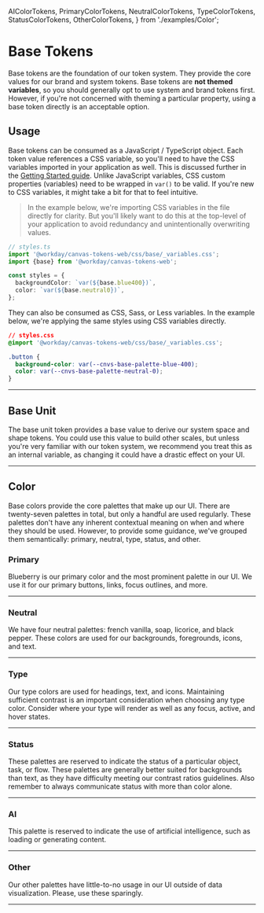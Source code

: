 
  AIColorTokens,
  PrimaryColorTokens,
  NeutralColorTokens,
  TypeColorTokens,
  StatusColorTokens,
  OtherColorTokens,
} from './examples/Color';

<Meta title="Docs/Base Tokens" />

<Unstyled>

# Base Tokens

Base tokens are the foundation of our token system. They provide the core values for our brand and
system tokens. Base tokens are **not themed variables**, so you should generally opt to use system
and brand tokens first. However, if you're not concerned with theming a particular property, using a
base token directly is an acceptable option.

## Usage

Base tokens can be consumed as a JavaScript / TypeScript object. Each token value references a CSS
variable, so you'll need to have the CSS variables imported in your application as well. This is
discussed further in the [Getting Started guide](/docs/docs-getting-started--docs). Unlike
JavaScript variables, CSS custom properties (variables) need to be wrapped in `var()` to be valid.
If you're new to CSS variables, it might take a bit for that to feel intuitive.

> In the example below, we're importing CSS variables in the file directly for clarity. But you'll
> likely want to do this at the top-level of your application to avoid redundancy and
> unintentionally overwriting values.

```ts
// styles.ts
import '@workday/canvas-tokens-web/css/base/_variables.css';
import {base} from '@workday/canvas-tokens-web';

const styles = {
  backgroundColor: `var(${base.blue400})`,
  color: `var(${base.neutral0})`,
};
```

They can also be consumed as CSS, Sass, or Less variables. In the example below, we're applying the
same styles using CSS variables directly.

```css
// styles.css
@import '@workday/canvas-tokens-web/css/base/_variables.css';

.button {
  background-color: var(--cnvs-base-palette-blue-400);
  color: var(--cnvs-base-palette-neutral-0);
}
```

---

## Base Unit

The base unit token provides a base value to derive our system space and shape tokens. You could use
this value to build other scales, but unless you're very familiar with our token system, we
recommend you treat this as an internal variable, as changing it could have a drastic effect on your
UI.

<BaseUnit />

---

## Color

Base colors provide the core palettes that make up our UI. There are twenty-seven palettes in total,
but only a handful are used regularly. These palettes don't have any inherent contextual meaning on
when and where they should be used. However, to provide some guidance, we've grouped them
semantically: primary, neutral, type, status, and other.

### Primary

Blueberry is our primary color and the most prominent palette in our UI. We use it for our primary
buttons, links, focus outlines, and more.

<PrimaryColorTokens />

---

### Neutral

We have four neutral palettes: french vanilla, soap, licorice, and black pepper. These colors are
used for our backgrounds, foregrounds, icons, and text.

<NeutralColorTokens />

---

### Type

Our type colors are used for headings, text, and icons. Maintaining sufficient contrast is an
important consideration when choosing any type color. Consider where your type will render as well
as any focus, active, and hover states.

<TypeColorTokens />

---

### Status

These palettes are reserved to indicate the status of a particular object, task, or flow. These
palettes are generally better suited for backgrounds than text, as they have difficulty meeting our
contrast ratios guidelines. Also remember to always communicate status with more than color alone.

<StatusColorTokens />

---

### AI

This palette is reserved to indicate the use of artificial intelligence, such as loading or
generating content.

<AIColorTokens />

---

### Other

Our other palettes have little-to-no usage in our UI outside of data visualization. Please, use
these sparingly.

<OtherColorTokens />

---

</Unstyled>

